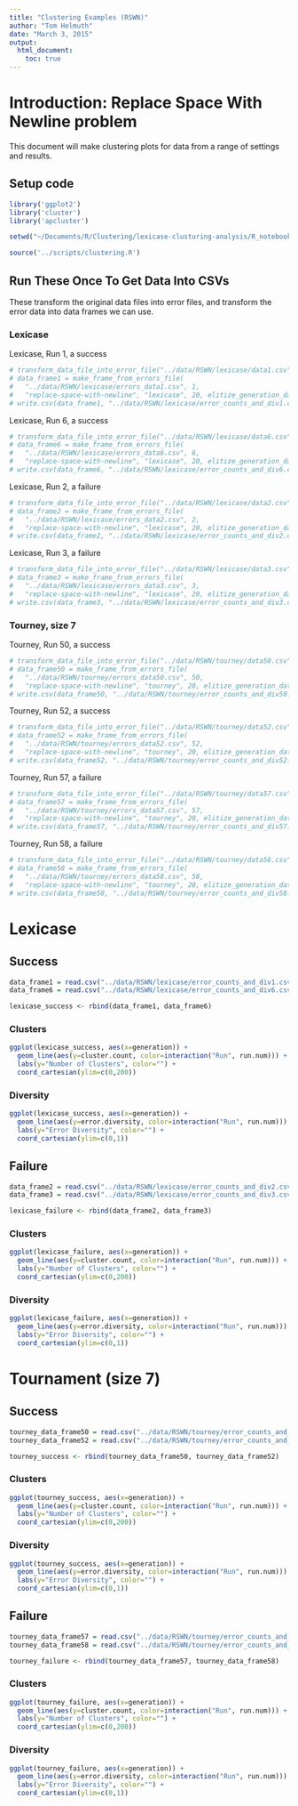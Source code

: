 ```yaml
---
title: "Clustering Examples (RSWN)"
author: "Tom Helmuth"
date: "March 3, 2015"
output: 
  html_document:
    toc: true
---
```


# Introduction: Replace Space With Newline problem

This document will make clustering plots for data from a range of settings and results.

## Setup code

```r
library('ggplot2')
library('cluster')
library('apcluster')

setwd("~/Documents/R/Clustering/lexicase-clusturing-analysis/R_notebooks")

source('../scripts/clustering.R')
```

## Run These Once To Get Data Into CSVs

These transform the original data files into error files, and transform the error data into data frames we can use.

### Lexicase

Lexicase, Run 1, a success
```r
# transform_data_file_into_error_file("../data/RSWN/lexicase/data1.csv")
# data_frame1 = make_frame_from_errors_file(
#   "../data/RSWN/lexicase/errors_data1.csv", 1, 
#   "replace-space-with-newline", "lexicase", 20, elitize_generation_data)
# write.csv(data_frame1, "../data/RSWN/lexicase/error_counts_and_div1.csv")
```

Lexicase, Run 6, a success
```r
# transform_data_file_into_error_file("../data/RSWN/lexicase/data6.csv")
# data_frame6 = make_frame_from_errors_file(
#   "../data/RSWN/lexicase/errors_data6.csv", 6, 
#   "replace-space-with-newline", "lexicase", 20, elitize_generation_data)
# write.csv(data_frame6, "../data/RSWN/lexicase/error_counts_and_div6.csv")
```

Lexicase, Run 2, a failure
```r
# transform_data_file_into_error_file("../data/RSWN/lexicase/data2.csv")
# data_frame2 = make_frame_from_errors_file(
#   "../data/RSWN/lexicase/errors_data2.csv", 2, 
#   "replace-space-with-newline", "lexicase", 20, elitize_generation_data)
# write.csv(data_frame2, "../data/RSWN/lexicase/error_counts_and_div2.csv")
```

Lexicase, Run 3, a failure
```r
# transform_data_file_into_error_file("../data/RSWN/lexicase/data3.csv")
# data_frame3 = make_frame_from_errors_file(
#   "../data/RSWN/lexicase/errors_data3.csv", 3, 
#   "replace-space-with-newline", "lexicase", 20, elitize_generation_data)
# write.csv(data_frame3, "../data/RSWN/lexicase/error_counts_and_div3.csv")
```

### Tourney, size 7

Tourney, Run 50, a success
```r
# transform_data_file_into_error_file("../data/RSWN/tourney/data50.csv")
# data_frame50 = make_frame_from_errors_file(
#   "../data/RSWN/tourney/errors_data50.csv", 50, 
#   "replace-space-with-newline", "tourney", 20, elitize_generation_data)
# write.csv(data_frame50, "../data/RSWN/tourney/error_counts_and_div50.csv")
```

Tourney, Run 52, a success
```r
# transform_data_file_into_error_file("../data/RSWN/tourney/data52.csv")
# data_frame52 = make_frame_from_errors_file(
#   "../data/RSWN/tourney/errors_data52.csv", 52, 
#   "replace-space-with-newline", "tourney", 20, elitize_generation_data)
# write.csv(data_frame52, "../data/RSWN/tourney/error_counts_and_div52.csv")
```

Tourney, Run 57, a failure
```r
# transform_data_file_into_error_file("../data/RSWN/tourney/data57.csv")
# data_frame57 = make_frame_from_errors_file(
#   "../data/RSWN/tourney/errors_data57.csv", 57, 
#   "replace-space-with-newline", "tourney", 20, elitize_generation_data)
# write.csv(data_frame57, "../data/RSWN/tourney/error_counts_and_div57.csv")
```

Tourney, Run 58, a failure
```r
# transform_data_file_into_error_file("../data/RSWN/tourney/data58.csv")
# data_frame58 = make_frame_from_errors_file(
#   "../data/RSWN/tourney/errors_data58.csv", 58, 
#   "replace-space-with-newline", "tourney", 20, elitize_generation_data)
# write.csv(data_frame58, "../data/RSWN/tourney/error_counts_and_div58.csv")
```

# Lexicase

## Success

```r
data_frame1 = read.csv("../data/RSWN/lexicase/error_counts_and_div1.csv")
data_frame6 = read.csv("../data/RSWN/lexicase/error_counts_and_div6.csv")

lexicase_success <- rbind(data_frame1, data_frame6)
```

### Clusters
```r
ggplot(lexicase_success, aes(x=generation)) + 
  geom_line(aes(y=cluster.count, color=interaction("Run", run.num))) + 
  labs(y="Number of Clusters", color="") +
  coord_cartesian(ylim=c(0,200))
```

### Diversity
```r
ggplot(lexicase_success, aes(x=generation)) + 
  geom_line(aes(y=error.diversity, color=interaction("Run", run.num))) + 
  labs(y="Error Diversity", color="") +
  coord_cartesian(ylim=c(0,1))
```

## Failure

```r
data_frame2 = read.csv("../data/RSWN/lexicase/error_counts_and_div2.csv")
data_frame3 = read.csv("../data/RSWN/lexicase/error_counts_and_div3.csv")

lexicase_failure <- rbind(data_frame2, data_frame3)
```

### Clusters
```r
ggplot(lexicase_failure, aes(x=generation)) + 
  geom_line(aes(y=cluster.count, color=interaction("Run", run.num))) + 
  labs(y="Number of Clusters", color="") +
  coord_cartesian(ylim=c(0,200))
```

### Diversity
```r
ggplot(lexicase_failure, aes(x=generation)) + 
  geom_line(aes(y=error.diversity, color=interaction("Run", run.num))) + 
  labs(y="Error Diversity", color="") +
  coord_cartesian(ylim=c(0,1))
```

# Tournament (size 7)

## Success

```r
tourney_data_frame50 = read.csv("../data/RSWN/tourney/error_counts_and_div50.csv")
tourney_data_frame52 = read.csv("../data/RSWN/tourney/error_counts_and_div52.csv")

tourney_success <- rbind(tourney_data_frame50, tourney_data_frame52)
```

### Clusters
```r
ggplot(tourney_success, aes(x=generation)) + 
  geom_line(aes(y=cluster.count, color=interaction("Run", run.num))) + 
  labs(y="Number of Clusters", color="") +
  coord_cartesian(ylim=c(0,200))
```

### Diversity
```r
ggplot(tourney_success, aes(x=generation)) + 
  geom_line(aes(y=error.diversity, color=interaction("Run", run.num))) + 
  labs(y="Error Diversity", color="") +
  coord_cartesian(ylim=c(0,1))
```

## Failure

```r
tourney_data_frame57 = read.csv("../data/RSWN/tourney/error_counts_and_div57.csv")
tourney_data_frame58 = read.csv("../data/RSWN/tourney/error_counts_and_div58.csv")

tourney_failure <- rbind(tourney_data_frame57, tourney_data_frame58)
```

### Clusters
```r
ggplot(tourney_failure, aes(x=generation)) + 
  geom_line(aes(y=cluster.count, color=interaction("Run", run.num))) + 
  labs(y="Number of Clusters", color="") +
  coord_cartesian(ylim=c(0,200))
```

### Diversity
```r
ggplot(tourney_failure, aes(x=generation)) + 
  geom_line(aes(y=error.diversity, color=interaction("Run", run.num))) + 
  labs(y="Error Diversity", color="") +
  coord_cartesian(ylim=c(0,1))
```
